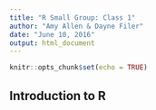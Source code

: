 ```yaml
---
title: "R Small Group: Class 1"
author: "Amy Allen & Dayne Filer"
date: "June 10, 2016"
output: html_document
---
```


```r
knitr::opts_chunk$set(echo = TRUE)
```

## Introduction to R




